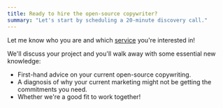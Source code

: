 ```yaml
---
title: Ready to hire the open-source copywriter?
summary: "Let's start by scheduling a 20-minute discovery call."
---
```


Let me know who you are and which [service](/#services) you're interested in!

We'll discuss your project and you'll walk away with some essential new knowledge:

- First-hand advice on your current open-source copywriting.
- A diagnosis of why your current marketing might not be getting the commitments you need.
- Whether we're a good fit to work together!
